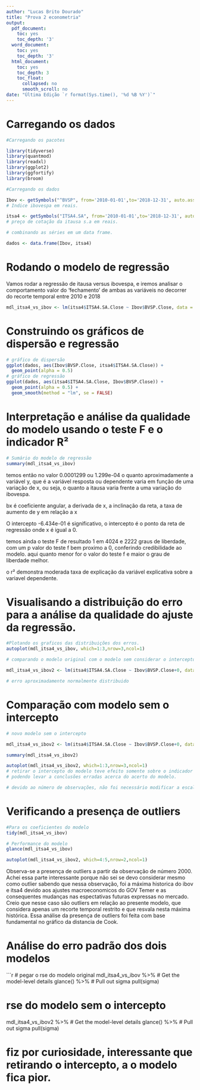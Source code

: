 ---
author: "Lucas Brito Dourado"
title: "Prova 2 econometria"
output:
  pdf_document:
    toc: yes
    toc_depth: '3'
  word_document:
    toc: yes
    toc_depth: '3'
  html_document:
    toc: yes
    toc_depth: 3
    toc_float:
      collapsed: no
      smooth_scroll: no
date: "Última Edição `r format(Sys.time(), '%d %B %Y')`"
---
\newpage

# Carregando os dados 

```{r, echo=TRUE, warning=FALSE,message=FALSE,error=FALSE, EVAL=TRUE}

#Carregando os pacotes

library(tidyverse)
library(quantmod)
library(readxl)
library(ggplot2)
library(ggfortify)
library(broom)

#Carregando os dados

Ibov <- getSymbols("^BVSP", from='2010-01-01',to='2018-12-31', auto.assign = FALSE, api_key="5sVdfSYMgwhhEZ_PCmxj") 
# Indice ibovespa em reais.

itsa4 <- getSymbols("ITSA4.SA", from='2010-01-01',to='2018-12-31', auto.assign = FALSE, api_key="5sVdfSYMgwhhEZ_PCmxj" )
# preço de cotação da itausa s.a em reais.

# combinando as séries em um data frame. 

dados <- data.frame(Ibov, itsa4)

```

# Rodando o modelo de regressão
Vamos rodar a regressão de itausa versus ibovespa, e iremos analisar o comportamento valor do 'fechamento' de ambas as variáveis no decorrer do recorte temporal entre 2010 e 2018

```{r, echo=TRUE, warning=FALSE,message=FALSE,error=FALSE, EVAL=TRUE}
mdl_itsa4_vs_ibov <- lm(itsa4$ITSA4.SA.Close ~ Ibov$BVSP.Close, data = dados)
```

# Construindo os gráficos de dispersão e regressão 

```{r, echo=TRUE, warning=FALSE,message=FALSE,error=FALSE, EVAL=TRUE}
# gráfico de dispersão
ggplot(dados, aes(Ibov$BVSP.Close, itsa4$ITSA4.SA.Close)) +
  geom_point(alpha = 0.5) 
# gráfico de regressão
ggplot(dados, aes(itsa4$ITSA4.SA.Close, Ibov$BVSP.Close)) +
  geom_point(alpha = 0.5) +
  geom_smooth(method = "lm", se = FALSE)

```

# Interpretação e análise da qualidade do modelo usando o teste F e o indicador R²

```{r, echo=TRUE, warning=FALSE,message=FALSE,error=FALSE, EVAL=TRUE}
# Sumário do modelo de regressão
summary(mdl_itsa4_vs_ibov)
```
temos então no valor 0.0001299 ou 1.299e-04 o quanto aproximadamente a variável y, que é a variável resposta ou dependente varia em função de uma variação de x, ou seja, o quanto a itausa varia frente a uma variação do ibovespa.

bx é coeficiente angular, a derivada de x, a inclinação da reta, a taxa de aumento de y em relação a x

O intercepto -6.434e-01 é significativo, o intercepto é o ponto da reta de regressão onde x é igual a 0.

temos ainda o teste F de resultado 1 em 4024 e 2222 graus de liberdade, com um p valor do teste f bem proximo a 0, conferindo credibilidade ao modelo. aqui quanto menor for o valor do teste f e maior o grau de liberdade melhor. 

o r² demonstra moderada taxa de explicação da variável explicativa sobre a variavel dependente.

# Visualisando a distribuição do erro para a análise da qualidade do ajuste da regressão.

```{r, echo=TRUE, warning=FALSE,message=FALSE,error=FALSE, EVAL=TRUE}
#Plotando os graficos das distribuições dos erros. 
autoplot(mdl_itsa4_vs_ibov, which=1:3,nrow=3,ncol=1)

# comparando o modelo original com o modelo sem considerar o intercepto. 

mdl_itsa4_vs_ibov2 <- lm(itsa4$ITSA4.SA.Close ~ Ibov$BVSP.Close+0, data = dados)

# erro aproximadamente normalmente distribuido

```

# Comparação com modelo sem o intercepto

```{r, echo=TRUE, warning=FALSE,message=FALSE,error=FALSE, EVAL=TRUE}
# novo modelo sem o intercepto 

mdl_itsa4_vs_ibov2 <- lm(itsa4$ITSA4.SA.Close ~ Ibov$BVSP.Close+0, data = dados)

summary(mdl_itsa4_vs_ibov2)

autoplot(mdl_itsa4_vs_ibov2, which=1:3,nrow=3,ncol=1)
# retirar o intercepto do modelo teve efeito somente sobre o indicador r² e o teste f, 
# podendo levar a conclusões erradas acerca do acerto do modelo.

# devido ao número de observações, não foi necessário modificar a escala do modelo. 

```

# Verificando a presença de outliers

```{r, echo=TRUE, warning=FALSE,message=FALSE,error=FALSE, EVAL=TRUE}

#Para os coeficientes do modelo
tidy(mdl_itsa4_vs_ibov)

# Performance do modelo
glance(mdl_itsa4_vs_ibov)

autoplot(mdl_itsa4_vs_ibov2, which=4:5,nrow=2,ncol=1)
```
Observa-se a presença de outliers a partir da observação de número 2000. Achei essa parte interessante porque não sei se devo considerar mesmo como outlier sabendo que nessa observação, foi a máxima historica do ibov e itsa4 devido aos ajustes macroeconomicos do GOV Temer e as consequentes mudanças nas espectativas futuras expressas no mercado. Creio que nesse caso são outliers em relação ao presente modelo, que considera apenas um recorte temporal restrito e que resvala nesta máxima histórica. Essa análise da presença de outliers foi feita com base fundamental no gráfico da distancia de Cook. 

# Análise do erro padrão dos dois modelos
```{r, echo=TRUE, warning=FALSE,message=FALSE,error=FALSE, EVAL=TRUE}
# pegar o rse do modelo original
mdl_itsa4_vs_ibov %>% 
  # Get the model-level details
  glance() %>% 
  # Pull out sigma
  pull(sigma)

# rse do modelo sem o intercepto
mdl_itsa4_vs_ibov2 %>% 
  # Get the model-level details
  glance() %>% 
  # Pull out sigma
  pull(sigma)

# fiz por curiosidade, interessante que retirando o intercepto, a o modelo fica pior.
